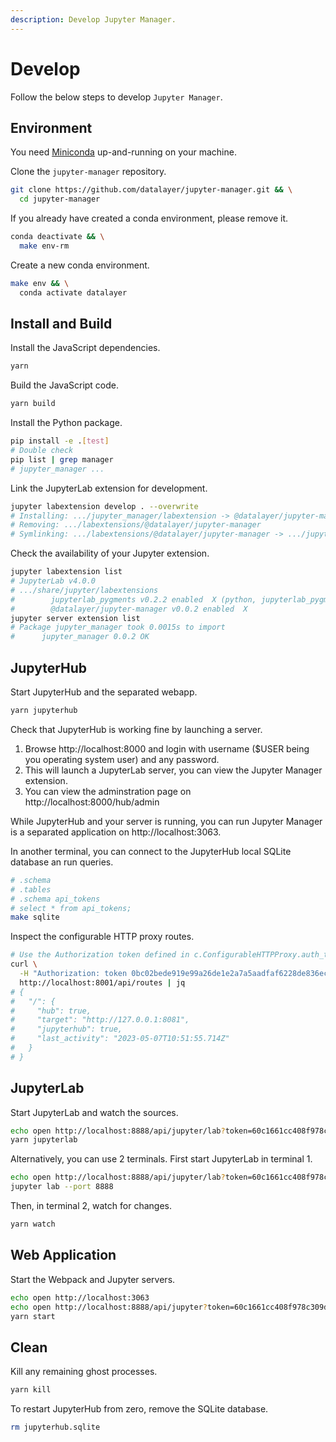 ```yaml
---
description: Develop Jupyter Manager.
---
```


# Develop

Follow the below steps to develop `Jupyter Manager`.

## Environment

You need [Miniconda](https://docs.conda.io/en/latest/miniconda.html) up-and-running on your machine.

Clone the `jupyter-manager` repository.

```bash
git clone https://github.com/datalayer/jupyter-manager.git && \
  cd jupyter-manager
```

If you already have created a conda environment, please remove it.

```bash
conda deactivate && \
  make env-rm
```

Create a new conda environment.

```bash
make env && \
  conda activate datalayer
```

## Install and Build

Install the JavaScript dependencies.

```bash
yarn
```

Build the JavaScript code.

```bash
yarn build
```

Install the Python package.

```bash
pip install -e .[test]
# Double check
pip list | grep manager
# jupyter_manager ...
```

Link the JupyterLab extension for development.

```bash
jupyter labextension develop . --overwrite
# Installing: .../jupyter_manager/labextension -> @datalayer/jupyter-manager
# Removing: .../labextensions/@datalayer/jupyter-manager
# Symlinking: .../labextensions/@datalayer/jupyter-manager -> .../jupyter_manager/labextension
```

Check the availability of your Jupyter extension.

```bash
jupyter labextension list
# JupyterLab v4.0.0
# .../share/jupyter/labextensions
#        jupyterlab_pygments v0.2.2 enabled  X (python, jupyterlab_pygments)
#        @datalayer/jupyter-manager v0.0.2 enabled  X
jupyter server extension list
# Package jupyter_manager took 0.0015s to import
#      jupyter_manager 0.0.2 OK
```

## JupyterHub

Start JupyterHub and the separated webapp.

```bash
yarn jupyterhub
```

Check that JupyterHub is working fine by launching a server.

1. Browse http://localhost:8000 and login with username ($USER being you operating system user) and any password.
2. This will launch a JupyterLab server, you can view the Jupyter Manager extension.
3. You can view the adminstration page on http://localhost:8000/hub/admin

While JupyterHub and your server is running, you can run Jupyter Manager is a separated application on http://localhost:3063.

In another terminal, you can connect to the JupyterHub local SQLite database an run queries.

```bash
# .schema
# .tables
# .schema api_tokens
# select * from api_tokens;
make sqlite
```

Inspect the configurable HTTP proxy routes.

```bash
# Use the Authorization token defined in c.ConfigurableHTTPProxy.auth_token = '0bc02bede919e99a26de1e2a7a5aadfaf6228de836ec39a05a6c6942831d8fe5'
curl \
  -H "Authorization: token 0bc02bede919e99a26de1e2a7a5aadfaf6228de836ec39a05a6c6942831d8fe5" \
  http://localhost:8001/api/routes | jq
# {
#   "/": {
#     "hub": true,
#     "target": "http://127.0.0.1:8081",
#     "jupyterhub": true,
#     "last_activity": "2023-05-07T10:51:55.714Z"
#   }
# }
```

## JupyterLab

Start JupyterLab and watch the sources.

```bash
echo open http://localhost:8888/api/jupyter/lab?token=60c1661cc408f978c309d04157af55c9588ff9557c9380e4fb50785750703da6
yarn jupyterlab
```

Alternatively, you can use 2 terminals. First start JupyterLab in terminal 1.

```bash
echo open http://localhost:8888/api/jupyter/lab?token=60c1661cc408f978c309d04157af55c9588ff9557c9380e4fb50785750703da6
jupyter lab --port 8888
```

Then, in terminal 2, watch for changes.

```bash
yarn watch
```

## Web Application

Start the Webpack and Jupyter servers.

```bash
echo open http://localhost:3063
echo open http://localhost:8888/api/jupyter?token=60c1661cc408f978c309d04157af55c9588ff9557c9380e4fb50785750703da6
yarn start
```

## Clean

Kill any remaining ghost processes.

```bash
yarn kill
```

To restart JupyterHub from zero, remove the SQLite database.

```bash
rm jupyterhub.sqlite
```
